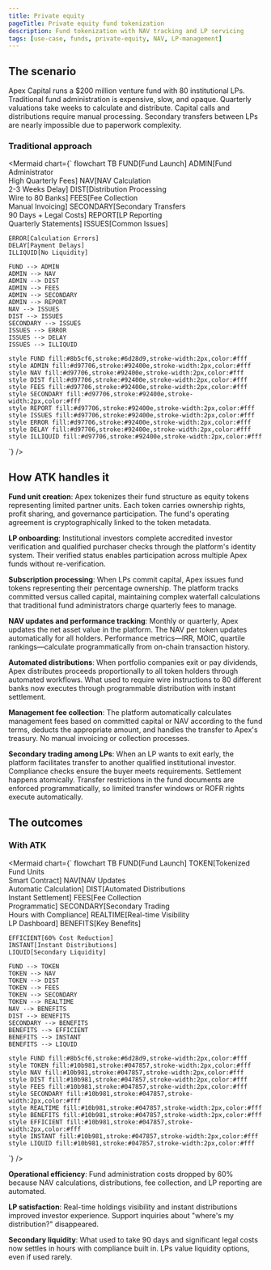 ```yaml
---
title: Private equity
pageTitle: Private equity fund tokenization
description: Fund tokenization with NAV tracking and LP servicing
tags: [use-case, funds, private-equity, NAV, LP-management]
---
```


## The scenario

Apex Capital runs a $200 million venture fund with 80 institutional LPs.
Traditional fund administration is expensive, slow, and opaque. Quarterly
valuations take weeks to calculate and distribute. Capital calls and
distributions require manual processing. Secondary transfers between LPs are
nearly impossible due to paperwork complexity.

### Traditional approach

<Mermaid
  chart={`
flowchart TB
    FUND[Fund Launch]
    ADMIN[Fund Administrator<br/>High Quarterly Fees]
    NAV[NAV Calculation<br/>2-3 Weeks Delay]
    DIST[Distribution Processing<br/>Wire to 80 Banks]
    FEES[Fee Collection<br/>Manual Invoicing]
    SECONDARY[Secondary Transfers<br/>90 Days + Legal Costs]
    REPORT[LP Reporting<br/>Quarterly Statements]
    ISSUES[Common Issues]
    
    ERROR[Calculation Errors]
    DELAY[Payment Delays]
    ILLIQUID[No Liquidity]
    
    FUND --> ADMIN
    ADMIN --> NAV
    ADMIN --> DIST
    ADMIN --> FEES
    ADMIN --> SECONDARY
    ADMIN --> REPORT
    NAV --> ISSUES
    DIST --> ISSUES
    SECONDARY --> ISSUES
    ISSUES --> ERROR
    ISSUES --> DELAY
    ISSUES --> ILLIQUID
    
    style FUND fill:#8b5cf6,stroke:#6d28d9,stroke-width:2px,color:#fff
    style ADMIN fill:#d97706,stroke:#92400e,stroke-width:2px,color:#fff
    style NAV fill:#d97706,stroke:#92400e,stroke-width:2px,color:#fff
    style DIST fill:#d97706,stroke:#92400e,stroke-width:2px,color:#fff
    style FEES fill:#d97706,stroke:#92400e,stroke-width:2px,color:#fff
    style SECONDARY fill:#d97706,stroke:#92400e,stroke-width:2px,color:#fff
    style REPORT fill:#d97706,stroke:#92400e,stroke-width:2px,color:#fff
    style ISSUES fill:#d97706,stroke:#92400e,stroke-width:2px,color:#fff
    style ERROR fill:#d97706,stroke:#92400e,stroke-width:2px,color:#fff
    style DELAY fill:#d97706,stroke:#92400e,stroke-width:2px,color:#fff
    style ILLIQUID fill:#d97706,stroke:#92400e,stroke-width:2px,color:#fff
`}
/>

## How ATK handles it

**Fund unit creation**: Apex tokenizes their fund structure as equity tokens
representing limited partner units. Each token carries ownership rights, profit
sharing, and governance participation. The fund's operating agreement is
cryptographically linked to the token metadata.

**LP onboarding**: Institutional investors complete accredited investor
verification and qualified purchaser checks through the platform's identity
system. Their verified status enables participation across multiple Apex funds
without re-verification.

**Subscription processing**: When LPs commit capital, Apex issues fund tokens
representing their percentage ownership. The platform tracks committed versus
called capital, maintaining complex waterfall calculations that traditional fund
administrators charge quarterly fees to manage.

**NAV updates and performance tracking**: Monthly or quarterly, Apex updates the
net asset value in the platform. The NAV per token updates automatically for all
holders. Performance metrics—IRR, MOIC, quartile rankings—calculate
programmatically from on-chain transaction history.

**Automated distributions**: When portfolio companies exit or pay dividends,
Apex distributes proceeds proportionally to all token holders through automated
workflows. What used to require wire instructions to 80 different banks now
executes through programmable distribution with instant settlement.

**Management fee collection**: The platform automatically calculates management
fees based on committed capital or NAV according to the fund terms, deducts the
appropriate amount, and handles the transfer to Apex's treasury. No manual
invoicing or collection processes.

**Secondary trading among LPs**: When an LP wants to exit early, the platform
facilitates transfer to another qualified institutional investor. Compliance
checks ensure the buyer meets requirements. Settlement happens atomically.
Transfer restrictions in the fund documents are enforced programmatically, so
limited transfer windows or ROFR rights execute automatically.

## The outcomes

### With ATK

<Mermaid
  chart={`
flowchart TB
    FUND[Fund Launch]
    TOKEN[Tokenized Fund Units<br/>Smart Contract]
    NAV[NAV Updates<br/>Automatic Calculation]
    DIST[Automated Distributions<br/>Instant Settlement]
    FEES[Fee Collection<br/>Programmatic]
    SECONDARY[Secondary Trading<br/>Hours with Compliance]
    REALTIME[Real-time Visibility<br/>LP Dashboard]
    BENEFITS[Key Benefits]
    
    EFFICIENT[60% Cost Reduction]
    INSTANT[Instant Distributions]
    LIQUID[Secondary Liquidity]
    
    FUND --> TOKEN
    TOKEN --> NAV
    TOKEN --> DIST
    TOKEN --> FEES
    TOKEN --> SECONDARY
    TOKEN --> REALTIME
    NAV --> BENEFITS
    DIST --> BENEFITS
    SECONDARY --> BENEFITS
    BENEFITS --> EFFICIENT
    BENEFITS --> INSTANT
    BENEFITS --> LIQUID
    
    style FUND fill:#8b5cf6,stroke:#6d28d9,stroke-width:2px,color:#fff
    style TOKEN fill:#10b981,stroke:#047857,stroke-width:2px,color:#fff
    style NAV fill:#10b981,stroke:#047857,stroke-width:2px,color:#fff
    style DIST fill:#10b981,stroke:#047857,stroke-width:2px,color:#fff
    style FEES fill:#10b981,stroke:#047857,stroke-width:2px,color:#fff
    style SECONDARY fill:#10b981,stroke:#047857,stroke-width:2px,color:#fff
    style REALTIME fill:#10b981,stroke:#047857,stroke-width:2px,color:#fff
    style BENEFITS fill:#10b981,stroke:#047857,stroke-width:2px,color:#fff
    style EFFICIENT fill:#10b981,stroke:#047857,stroke-width:2px,color:#fff
    style INSTANT fill:#10b981,stroke:#047857,stroke-width:2px,color:#fff
    style LIQUID fill:#10b981,stroke:#047857,stroke-width:2px,color:#fff
`}
/>

**Operational efficiency**: Fund administration costs dropped by 60% because NAV
calculations, distributions, fee collection, and LP reporting are automated.

**LP satisfaction**: Real-time holdings visibility and instant distributions
improved investor experience. Support inquiries about "where's my distribution?"
disappeared.

**Secondary liquidity**: What used to take 90 days and significant legal costs
now settles in hours with compliance built in. LPs value liquidity options, even
if used rarely.
